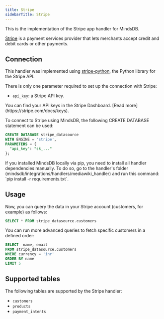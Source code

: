 ```yaml
---
title: Stripe
sidebarTitle: Stripe
---
```


This is the implementation of the Stripe app handler for MindsDB.

[Stripe](https://www.nerdwallet.com/article/small-business/what-is-stripe) is a payment services provider that lets merchants accept credit and debit cards or other payments.

## Connection

This handler was implemented using [stripe-python](https://github.com/stripe/stripe-python), the Python library for the Stripe API.

There is only one parameter required to set up the connection with Stripe:
- `api_key`: a Stripe API key.

<Tip>
You can find your API keys in the Stripe Dashboard. [Read more](https://stripe.com/docs/keys).
</Tip>

To connect to Stripe using MindsDB, the following CREATE DATABASE statement can be used:

```sql
CREATE DATABASE stripe_datasource
WITH ENGINE = 'stripe',
PARAMETERS = {
  "api_key": "sk_..."
};
```

<Tip>
If you installed MindsDB locally via pip, you need to install all handler dependencies manually. To do so, go to the handler's folder (mindsdb/integrations/handlers/mediawiki_handler) and run this command: `pip install -r requirements.txt`.
</Tip>

## Usage

Now, you can query the data in your Stripe account (customers, for example) as follows:

```sql
SELECT * FROM stripe_datasource.customers
```

You can run more advanced queries to fetch specific customers in a defined order:

```sql
SELECT  name, email
FROM stripe_datasource.customers
WHERE currency = 'inr'
ORDER BY name
LIMIT 5
```

## Supported tables

The following tables are supported by the Stripe handler:

- `customers`
- `products`
- `payment_intents`